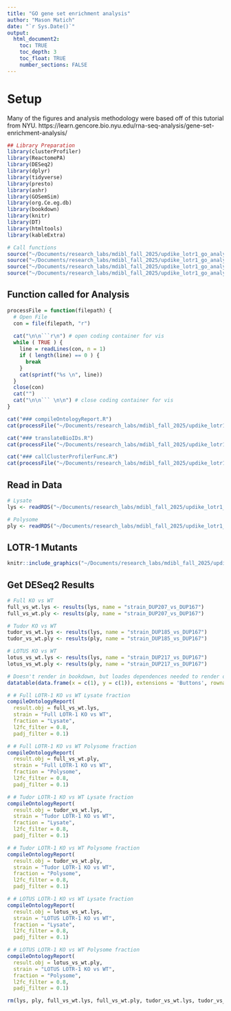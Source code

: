 ```yaml
---
title: "GO gene set enrichment analysis"
author: "Mason Matich"
date: "`r Sys.Date()`"
output: 
  html_document2:
    toc: TRUE
    toc_depth: 3
    toc_float: TRUE
    number_sections: FALSE
---
```


# Setup {.title}

Many of the figures and analysis methodology were based off of this tutorial from NYU.
https://learn.gencore.bio.nyu.edu/rna-seq-analysis/gene-set-enrichment-analysis/

```r
## Library Preparation
library(clusterProfiler)
library(ReactomePA)
library(DESeq2)
library(dplyr)
library(tidyverse)
library(presto)
library(ashr)
library(GOSemSim)
library(org.Ce.eg.db)
library(bookdown)
library(knitr)
library(DT)
library(htmltools)
library(kableExtra)
```

```r
# Call functions
source("~/Documents/research_labs/mdibl_fall_2025/updike_lotr1_go_analysis/scripts/translateBioIDs.R")
source("~/Documents/research_labs/mdibl_fall_2025/updike_lotr1_go_analysis/scripts/callClusterProfilerFunc.R")
source("~/Documents/research_labs/mdibl_fall_2025/updike_lotr1_go_analysis/scripts/compileOntologyReport.R")
source("~/Documents/research_labs/mdibl_fall_2025/updike_lotr1_go_analysis/scripts/emptyTableMessage.R")
```

## Function called for Analysis {.tabset .tabset-pills}
```r
processFile = function(filepath) {
  # Open File
  con = file(filepath, "r")
  
  cat("\n\n```r\n") # open coding container for vis
  while ( TRUE ) {
    line = readLines(con, n = 1)
    if ( length(line) == 0 ) {
      break
    }
    cat(sprintf("%s \n", line))
  }
  close(con)
  cat("")
  cat("\n\n``` \n\n") # close coding container for vis
}
```

```r
cat("### compileOntologyReport.R")
cat(processFile("~/Documents/research_labs/mdibl_fall_2025/updike_lotr1_go_analysis/scripts/compileOntologyReport.R"))

cat("### translateBioIDs.R")
cat(processFile("~/Documents/research_labs/mdibl_fall_2025/updike_lotr1_go_analysis/scripts/translateBioIDs.R"))

cat("### callClusterProfilerFunc.R")
cat(processFile("~/Documents/research_labs/mdibl_fall_2025/updike_lotr1_go_analysis/scripts/callClusterProfilerFunc.R"))
```

## Read in Data
```r
# Lysate
lys <- readRDS("~/Documents/research_labs/mdibl_fall_2025/updike_lotr1_go_analysis/intermediate_data/deseq2_dds_objects/lotr1_isolatedStrain_Lysate_BatchCor_dds.rds")

# Polysome
ply <- readRDS("~/Documents/research_labs/mdibl_fall_2025/updike_lotr1_go_analysis/intermediate_data/deseq2_dds_objects/lotr1_isolatedStrain_Polysome_BatchCor_dds.rds")
```

## LOTR-1 Mutants
```r
knitr::include_graphics("~/Documents/research_labs/mdibl_fall_2025/updike_lotr1_go_analysis/figures/lotr-1_mutants.png")
```


## Get DESeq2 Results
```r
# Full KO vs WT
full_vs_wt.lys <- results(lys, name = "strain_DUP207_vs_DUP167")
full_vs_wt.ply <- results(ply, name = "strain_DUP207_vs_DUP167")

# Tudor KO vs WT 
tudor_vs_wt.lys <- results(lys, name = "strain_DUP185_vs_DUP167")
tudor_vs_wt.ply <- results(ply, name = "strain_DUP185_vs_DUP167")

# LOTUS KO vs WT
lotus_vs_wt.lys <- results(lys, name = "strain_DUP217_vs_DUP167")
lotus_vs_wt.ply <- results(ply, name = "strain_DUP217_vs_DUP167")
```

```r
# Doesn't render in bookdown, but loades dependences needed to render other datatables
datatable(data.frame(x = c(1), y = c(1)), extensions = 'Buttons', rownames = FALSE,options = list(buttons = c('copy', 'csv', 'excel', 'pdf')))
```

```r
# # Full LOTR-1 KO vs WT Lysate fraction
compileOntologyReport(
  result.obj = full_vs_wt.lys, 
  strain = "Full LOTR-1 KO vs WT", 
  fraction = "Lysate",
  l2fc_filter = 0.8,
  padj_filter = 0.1)
```

```r
# # Full LOTR-1 KO vs WT Polysome fraction
compileOntologyReport(
  result.obj = full_vs_wt.ply, 
  strain = "Full LOTR-1 KO vs WT", 
  fraction = "Polysome",
  l2fc_filter = 0.8,
  padj_filter = 0.1)
```

```r
# # Tudor LOTR-1 KO vs WT Lysate fraction
compileOntologyReport(
  result.obj = tudor_vs_wt.lys, 
  strain = "Tudor LOTR-1 KO vs WT", 
  fraction = "Lysate", 
  l2fc_filter = 0.8,
  padj_filter = 0.1)
```

```r
# # Tudor LOTR-1 KO vs WT Polysome fraction
compileOntologyReport(
  result.obj = tudor_vs_wt.ply, 
  strain = "Tudor LOTR-1 KO vs WT", 
  fraction = "Polysome",
  l2fc_filter = 0.8,
  padj_filter = 0.1)
```

```r
# # LOTUS LOTR-1 KO vs WT Lysate fraction
compileOntologyReport(
  result.obj = lotus_vs_wt.lys, 
  strain = "LOTUS LOTR-1 KO vs WT", 
  fraction = "Lysate",
  l2fc_filter = 0.8,
  padj_filter = 0.1)
```

```r
# # LOTUS LOTR-1 KO vs WT Polysome fraction
compileOntologyReport(
  result.obj = lotus_vs_wt.ply, 
  strain = "LOTUS LOTR-1 KO vs WT", 
  fraction = "Polysome",
  l2fc_filter = 0.8,
  padj_filter = 0.1)
```

```r
rm(lys, ply, full_vs_wt.lys, full_vs_wt.ply, tudor_vs_wt.lys, tudor_vs_wt.ply, lotus_vs_wt.lys, lotus_vs_wt.ply, callClusterProfilerFunc, compileOntologyReport, translateBioIDs, emptyTableMessage, processFile)
```

